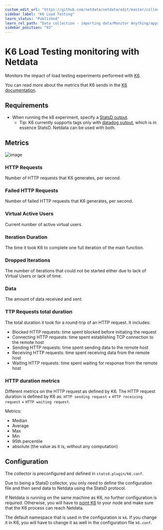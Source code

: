 ```yaml
---
custom_edit_url: "https://github.com/netdata/netdata/edit/master/collectors/statsd.plugin/k6.md"
sidebar_label: "K6 Load Testing"
learn_status: "Published"
learn_rel_path: "Data collection - importing data/Monitor Anything/apps"
sidebar_position: "93"
---
```



# K6 Load Testing monitoring with Netdata

Monitors the impact of load testing experiments performed with [K6](https://k6.io/).

You can read more about the metrics that K6 sends in the [K6 documentation](https://k6.io/docs/using-k6/metrics/). 

## Requirements

-   When running the k6 experiment, specify a [StatsD output](https://k6.io/docs/results-visualization/statsd/).
    -   Tip: K6 currently supports tags only with [datadog output](https://k6.io/docs/results-visualization/datadog/), which is in essence StatsD. Netdata can be used with both.

## Metrics

![image](https://user-images.githubusercontent.com/13405632/117691411-8a7baf00-b1c4-11eb-9d87-8e9e7214871f.png)


### HTTP Requests
 
Number of HTTP requests that K6 generates, per second.

### Failed HTTP Requests

Number of failed HTTP requests that K6 generates, per second.

### Virtual Active Users
Current number of active virtual users.

### Iteration Duration

The time it took K6 to complete one full iteration of the main function.

### Dropped Iterations

The number of iterations that could not be started either due to lack of Virtual Users or lack of time.

### Data

The amount of data received and sent.

### TTP Requests total duration
   
The total duration it took for a round-trip of an HTTP request. It includes:
- Blocked HTTP requests: time spent blocked before initiating the request
- Connecting HTTP requests: time spent establishing TCP connection to the remote host
- Sending HTTP requests: time spent sending data to the remote host
- Receiving HTTP requests: time spent receiving data from the remote host
- Waiting HTTP requests: time spent waiting for response from the remote host

### HTTP duration metrics

Different metrics on the HTTP request as defined by K6. The HTTP request duration is defined by K6 as: `HTTP sending request` + `HTTP receiving request` + `HTTP waiting request`. 

Metrics:
- Median
- Average
- Max
- Min
- 95th percentile
- absolute (the value as it is, without any computation)

## Configuration

The collector is preconfigured and defined in `statsd.plugin/k6.conf`.

Due to being a StatsD collector, you only need to define the configuration file and then send data to Netdata using the StatsD protocol.

If Netdata is running on the same machine as K6, no further configuration is required. Otherwise, you will have to [point K6](https://k6.io/docs/results-visualization/statsd/) to your node and make sure that the K6 process can reach Netdata.

The default namespace that is used in the configuration is `k6`. If you change it in K6, you will have to change it as well in the configuration file `k6.conf`. 
